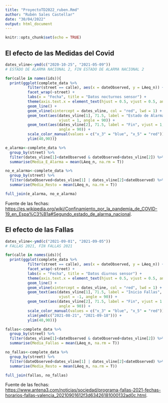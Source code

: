 ```yaml
---
title: "ProyectoTD2022_ruben.Rmd"
author: "Rubén Sales Castellar"
date: "30/04/2022"
output: html_document
---
```


```r
knitr::opts_chunk$set(echo = TRUE)
```

## El efecto de las Medidas del Covid

```r
dates_vline<-ymd(c("2020-10-25", "2021-05-09"))
# ESTADO DE ALARMA NACIONAL 2, FIN ESTADO DE ALARMA NACIONAL 2

for(calle in names(ids)){
  print(ggplot(complete_data %>% 
          filter(street == calle), aes(x = dateObserved, y = LAeq_n)) +
          facet_wrap(~street) +
          labs(x = "Fecha", title = "Datos nocturnos sensor") +
          theme(axis.text.x = element_text(hjust = 0.5, vjust = 0.5, angle=90)) +
          geom_line() +
          geom_vline(xintercept = dates_vline, col = "red", lwd = 1) +
          geom_text(aes(dates_vline[1], 71.5, label = "Estado de Alarma",
                        vjust = 1, angle = 90)) +
          geom_text(aes(dates_vline[2], 71.5, label = "Fin", vjust = 1,
                        angle = 90)) +
          scale_color_manual(values = c("x_3" = "blue", "x_5" = "red")) +
          ylim(40,90))}
```

```r
e_alarma<-complete_data %>%
  group_by(street) %>%
  filter(dates_vline[1]<dateObserved & dateObserved<dates_vline[2]) %>%
  summarise(Media_E_Alarma = mean(LAeq_n, na.rm = T))

no_e_alarma<-complete_data %>%
  group_by(street) %>%
  filter(dateObserved<dates_vline[1] | dates_vline[2]<dateObserved) %>%
  summarise(Media_Resto = mean(LAeq_n, na.rm = T))

full_join(e_alarma, no_e_alarma)
```

Fuente de las fechas: <https://es.wikipedia.org/wiki/Confinamiento_por_la_pandemia_de_COVID-19_en_Espa%C3%B1a#Segundo_estado_de_alarma_nacional>.

## El efecto de las Fallas

```r
dates_vline<-ymd(c("2021-09-01", "2021-09-05"))
# FALLAS 2021, FIN FALLAS 2021

for(calle in names(ids)){
  print(ggplot(complete_data %>% 
          filter(street == calle), aes(x = dateObserved, y = LAeq_n)) +
          facet_wrap(~street) +
          labs(x = "Fecha", title = "Datos diurnos sensor") +
          theme(axis.text.x = element_text(hjust = 0.5, vjust = 0.5, angle=90)) +
          geom_line() +
          geom_vline(xintercept = dates_vline, col = "red", lwd = 1) +
          geom_text(aes(dates_vline[1], 71.5, label = "Inicio Fallas",
                        vjust = -1, angle = 90)) +
          geom_text(aes(dates_vline[2], 71.5, label = "Fin", vjust = 1.5,
                        angle = 90)) +
          scale_color_manual(values = c("x_3" = "blue", "x_5" = "red")) +
          xlim(ymd(c("2021-08-21", "2021-09-18"))) +
          ylim(40,90))}
```

```r
fallas<-complete_data %>%
  group_by(street) %>%
  filter(dates_vline[1]<dateObserved & dateObserved<dates_vline[2]) %>%
  summarise(Media_Fallas = mean(LAeq_n, na.rm = T))

no_fallas<-complete_data %>%
  group_by(street) %>%
  filter(dateObserved<dates_vline[1] | dates_vline[2]<dateObserved) %>%
  summarise(Media_Resto = mean(LAeq_n, na.rm = T))

full_join(fallas, no_fallas)
```

Fuente de las fechas: <https://www.antena3.com/noticias/sociedad/programa-fallas-2021-fechas-horarios-fallas-valencia_20210901612f3d63426181000132ad0c.html>.
